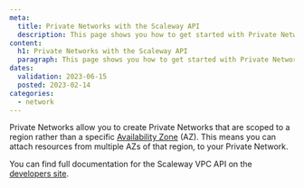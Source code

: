 ```yaml
---
meta:
  title: Private Networks with the Scaleway API
  description: This page shows you how to get started with Private Networks via the Scaleway API.
content:
  h1: Private Networks with the Scaleway API
  paragraph: This page shows you how to get started with Private Networks via the Scaleway API.
dates:
  validation: 2023-06-15
  posted: 2023-02-14
categories:
  - network
---
```


Private Networks allow you to create Private Networks that are scoped to a region rather than a specific [Availability Zone](/compute/instances/concepts/#availability-zone) (AZ). This means you can attach resources from multiple AZs of that region, to your Private Network.

You can find full documentation for the Scaleway VPC API on the [developers site](https://www.scaleway.com/en/developers/api/vpc/).